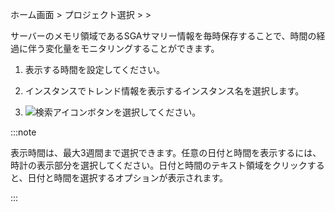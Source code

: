 ホーム画面 &gt; プロジェクト選択 &gt; <Cmdname sid="side_reportStat" className="uitext" /> &gt; <Cmdname sid="side_sga" className="uitext" />

サーバーのメモリ領域であるSGAサマリー情報を毎時保存することで、時間の経過に伴う変化量をモニタリングすることができます。 

<ProdImg img='db-stat-sga-size.png' alt='SGA サイズ' />

1. <Cmdname sid="time" className="uitext" />表示する時間を設定してください。

2. インスタンスでトレンド情報を表示するインスタンス名を選択します。

3. ![検索アイコン](/img/ico-btn-search.png)ボタンを選択してください。

:::note

表示時間は、最大3週間まで選択できます。任意の日付と時間を表示するには、時計の表示部分を選択してください。日付と時間のテキスト領域をクリックすると、日付と時間を選択するオプションが表示されます。

:::
